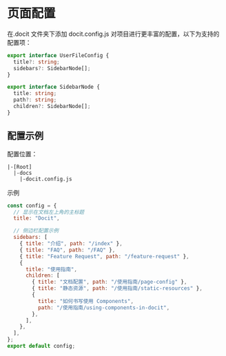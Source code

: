 # 页面配置

在.docit 文件夹下添加 docit.config.js 对项目进行更丰富的配置，以下为支持的配置项：

```ts
export interface UserFileConfig {
  title?: string;
  sidebars?: SidebarNode[];
}
```

```ts
export interface SidebarNode {
  title: string;
  path?: string;
  children?: SidebarNode[];
}
```

## 配置示例

配置位置：

```
|-[Root]
  |-docs
    |-docit.config.js
```

示例

```js
const config = {
  // 显示在文档左上角的主标题
  title: "Docit",

  // 侧边栏配置示例
  sidebars: [
    { title: "介绍", path: "/index" },
    { title: "FAQ", path: "/FAQ" },
    { title: "Feature Request", path: "/feature-request" },
    {
      title: "使用指南",
      children: [
        { title: "文档配置", path: "/使用指南/page-config" },
        { title: "静态资源", path: "/使用指南/static-resources" },
        {
          title: "如何书写使用 Components",
          path: "/使用指南/using-components-in-docit",
        },
      ],
    },
  ],
};
export default config;
```

